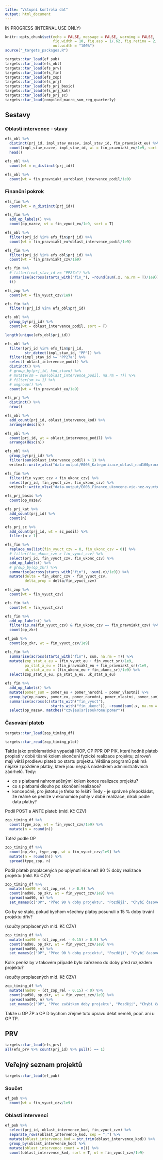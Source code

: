 ```yaml
---
title: "Vstupní kontrola dat"
output: html_document
---
```


IN PROGRESS (INTERNAL USE ONLY)

```r
knitr::opts_chunk$set(echo = FALSE, message = FALSE, warning = FALSE,
                      fig.width = 10, fig.asp = 1/.62, fig.retina = 2,
                      out.width = "100%")
source("_targets_packages.R")
```

```r
targets::tar_load(ef_pub)
targets::tar_load(efs_obl)
targets::tar_load(efs_prv)
targets::tar_load(efs_fin)
targets::tar_load(efs_zop)
targets::tar_load(efs_prj)
targets::tar_load(efs_prj_basic)
targets::tar_load(efs_prj_kat)
targets::tar_load(efs_prj_sc)
targets::tar_load(compiled_macro_sum_reg_quarterly)
```

## Sestavy

### Oblasti intervence - stavy

```r
efs_obl %>% 
  distinct(prj_id, impl_stav_nazev, impl_stav_id, fin_pravniakt_eu) %>% 
  count(impl_stav_nazev, impl_stav_id, wt = fin_pravniakt_eu/1e9, sort = T) %>% 
  head()
```
```r
efs_obl %>% 
  count(wt = n_distinct(prj_id))
```
```r
efs_obl %>% 
  count(wt = fin_pravniakt_eu*oblast_intervence_podil/1e9)
```


### Finanční pokrok

```r
efs_fin %>% 
  count(wt = n_distinct(prj_id))
```


```r
efs_fin %>% 
  add_op_labels() %>%  
  count(op_nazev, wt = fin_vyuct_eu/1e9, sort = T)
```


```r
efs_obl %>% 
  filter(prj_id %in% efs_fin$prj_id) %>% 
  count(wt = fin_pravniakt_eu*oblast_intervence_podil/1e9)
```

```r
efs_fin %>% 
  filter(prj_id %in% efs_obl$prj_id) %>% 
  count(wt = fin_pravniakt_czv/1e9)
```


```r
efs_fin %>% 
  # filter(real_stav_id >= "PP27a") %>%
  summarise(across(starts_with("fin_"), ~round(sum(.x, na.rm = T)/1e9))) %>% 
  t()
```


```r
efs_zop %>% 
  count(wt = fin_vyuct_czv/1e9)
```


```r
efs_fin %>% 
  filter(!prj_id %in% efs_obl$prj_id)
```


```r
efs_obl %>% 
  group_by(prj_id) %>% 
  count(wt = oblast_intervence_podil, sort = T)
```


```r
length(unique(efs_obl$prj_id))
```


```r
efs_obl %>% 
  filter(prj_id %in% efs_fin$prj_id,
         str_detect(impl_stav_id, "PP")) %>%
  filter(impl_stav_id >= "PP27a") %>%
  select(-oblast_intervence_podil) %>% 
  distinct() %>% 
  # group_by(prj_id, kod_stavu) %>%
  # mutate(sm = sum(oblast_intervence_podil, na.rm = T)) %>%
  # filter(sm <= 1) %>%
  # ungroup() %>%
  count(wt = fin_pravniakt_eu/1e9)
```


```r
efs_prj %>% 
  distinct() %>% 
  nrow()
```


```r
efs_obl %>% 
  add_count(prj_id, oblast_intervence_kod) %>% 
  arrange(desc(n))
```

```r
efs_obl %>% 
  count(prj_id, wt = oblast_intervence_podil) %>% 
  arrange(desc(n))
```


```r
efs_obl %>%
  group_by(prj_id) %>% 
  filter(sum(oblast_intervence_podil) > 1) %>% 
  writexl::write_xlsx("data-output/E005_Kategorizace_oblast_nad100procent.xlsx")
```
```r
efs_fin %>% 
  filter(fin_vyuct_czv < fin_ukonc_czv) %>%
  select(prj_id, fin_vyuct_czv, fin_ukonc_czv) %>% 
  writexl::write_xlsx("data-output/E003_Finance_ukoncene-vic-nez-vyuctovane.xlsx")
```


```r
efs_prj_basic %>% 
  count(op_nazev)
```


```r
efs_prj_kat %>% 
  add_count(prj_id) %>% 
  count(n)
```


```r
efs_prj_sc %>% 
  add_count(prj_id, wt = sc_podil) %>% 
  filter(n > 1)
```


```r
efs_fin %>% 
  replace_na(list(fin_vyuct_czv = 0, fin_ukonc_czv = 0)) %>%
  # filter(fin_ukonc_czv > fin_vyuct_czv) %>% 
  select(prj_id, fin_vyuct_czv, fin_ukonc_czv) %>% 
  add_op_labels() %>%  
  # group_by(op_zkr) %>% 
  summarise(across(starts_with("fin"), ~sum(.x)/1e9)) %>% 
  mutate(delta = fin_ukonc_czv - fin_vyuct_czv,
         delta_prop = delta/fin_vyuct_czv)
```


```r
efs_zop %>% 
  count(wt = fin_vyuct_czv)
```


```r
efs_fin %>% 
  count(wt = fin_vyuct_czv)
```


```r
efs_fin %>% 
  add_op_labels() %>% 
  filter(is.na(fin_vyuct_czv) & fin_ukonc_czv == fin_pravniakt_czv) %>% 
  count(op_zkr)
```


```r
ef_pub %>% 
  count(op_zkr, wt = fin_vyuct_czv/1e9)
```


```r
efs_fin %>% 
  summarise(across(starts_with("fin"), sum, na.rm = T)) %>% 
  mutate(zop_stat_a_eu = (fin_vyuct_eu + fin_vyuct_sr)/1e9,
         pa_stat_a_eu = (fin_pravniakt_eu + fin_pravniakt_sr)/1e9,
         uk_stat_a_eu = (fin_ukonc_eu + fin_ukonc_sr)/1e9) %>% 
  select(zop_stat_a_eu, pa_stat_a_eu, uk_stat_a_eu)
```


```r
efs_fin %>%
  add_op_labels() %>%  
  mutate(pomer_sum = pomer_eu + pomer_narodni + pomer_vlastni) %>% 
  group_by(op_nazev, pomer_eu, pomer_narodni, pomer_vlastni, pomer_sum) %>%
  summarise(across(c(starts_with("fin_vyuct"),
                     starts_with("fin_ukonc")), ~round(sum(.x, na.rm = T)/1e9, 1))) %>% 
  select(op_nazev, matches("czv|eu|sr|soukrome|pomer"))
```

### Časování plateb

```r
targets::tar_load(zop_timing_df)
```

```r
targets::tar_read(zop_timing_plot)
```

Takže jako problematické vypadají IROP, OP PPR OP PIK, které hodně plateb proplatí v době těsně kolem skončení fyzické realizace projektu; zároveň mají větší prodlevu plateb po startu projektu. Většina programů pak má nějaké zpožděné platby, které jsou nejspíš následkem administrativních zádrhelů. Tedy:

- co s platbami nahromaděnými kolem konce realizace projektu?
- co s platbami dlouho po skončení realizace?
- koncepčně, pro jistotu: je třeba to řešit? Tedy - je správné přepokládat, že reálně se peníze v ekonomice pohly v době realizace, nikoli podle data platby?

Podíl POST a ANTE plateb (mld. Kč CZV)

```r
zop_timing_df %>%
  count(type_zop, wt = fin_vyuct_czv/1e9) %>% 
  mutate(n = round(n))
```

Totéž podle OP

```r
zop_timing_df %>%
  count(op_zkr, type_zop, wt = fin_vyuct_czv/1e9) %>%
  mutate(n = round(n)) %>% 
  spread(type_zop, n)
```

Podíl plateb proplacených po uplynutí více než 90 % doby realizace projektu (mld. Kč CZV)

```r
zop_timing_df %>%
  mutate(nad90 = (dt_zop_rel ) > 0.9) %>%
  count(nad90, op_zkr, wt = fin_vyuct_czv/1e9) %>%
  spread(nad90, n) %>% 
  set_names(c("OP", "Před 90 % doby projektu", "Později", "Chybí časové údaje"))
```
Co by se stalo, pokud bychom všechny platby posunuli o 15 % doby trvání projektu dřív?

(součty proplacených mld. Kč CZV)

```r
zop_timing_df %>%
  mutate(nad90 = (dt_zop_rel - 0.15) > 0.9) %>%
  count(nad90, op_zkr, wt = fin_vyuct_czv/1e9) %>%
  spread(nad90, n) %>% 
  set_names(c("OP", "Před 90 % doby projektu", "Později", "Chybí časové údaje"))
```

Kolik peněz by v takovém případě bylo zařezeno do doby před rozjezdem projektu?

(součty proplacených mld. Kč CZV)

```r
zop_timing_df %>%
  mutate(nad90 = (dt_zop_rel - 0.15) < 0) %>%
  count(nad90, op_zkr, wt = fin_vyuct_czv/1e9) %>%
  spread(nad90, n) %>% 
  set_names(c("OP", "Před začátkem doby projektu", "Později", "Chybí časové údaje"))
```

Takže u OP ŽP a OP D bychom zřejmě tuto úpravu dělat neměli, popř. ani u OP TP.

## PRV

```r
targets::tar_load(efs_prv)
all(efs_prv %>% count(prj_id) %>% pull() == 1)
```

## Veřejný seznam projektů

```r
targets::tar_load(ef_pub)
```

### Součet

```r
ef_pub %>% 
  count(wt = fin_vyuct_czv/1e9)
```

### Oblasti intervencí

```r
ef_pub %>% 
  select(prj_id, oblast_intervence_kod, fin_vyuct_czv) %>% 
  separate_rows(oblast_intervence_kod, sep = ";") %>% 
  mutate(oblast_intervence_kod = str_trim(oblast_intervence_kod)) %>% 
  group_by(oblast_intervence_kod) %>% 
  mutate(oblast_intervence_count = n()) %>% 
  count(oblast_intervence_kod, sort = T, wt = fin_vyuct_czv/1e9)
```

